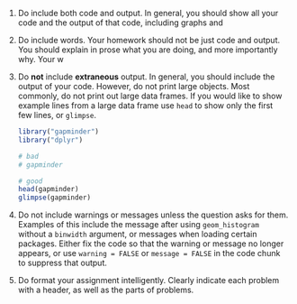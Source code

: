 <!--
.. title: Notes on
.. tags: draft
-->

1. Do include both code and output. In general, you should show all your code and the output of that code,
    including graphs and 
2. Do include words. Your homework should not be just code and output. You should explain in prose
    what you are doing, and more importantly why. Your w
1. Do **not** include **extraneous** output. In general, you should include the output of your code.
    However, do not print large objects. Most commonly, do not print out large data frames. If you
	would like to show example lines from a large data frame use `head` to show only the first few lines,
	or `glimpse`.

    ```r
	library("gapminder")
	library("dplyr")

    # bad
	# gapminder
	
	# good
	head(gapminder)
	glimpse(gapminder)
	```

3. Do not include warnings or messages unless the question asks for them. Examples of this include
    the message after using `geom_histogram` without a `binwidth` argument, or messages when loading
	certain packages. 
	Either fix the code so that the warning or message no longer appears, or use `warning = FALSE`
	or `message = FALSE` in the code chunk to suppress that output.
	
2. Do format your assignment intelligently. Clearly indicate each problem with a header, as well as the parts of problems.

